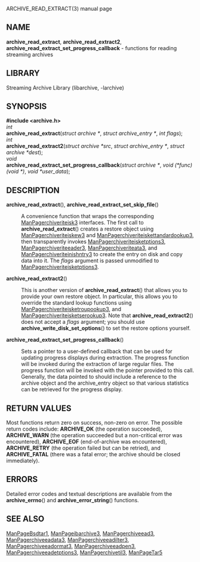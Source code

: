 ARCHIVE_READ_EXTRACT(3) manual page 
== NAME == 
'''archive_read_extract''', 
'''archive_read_extract2''', 
'''archive_read_extract_set_progress_callback''' 
- functions for reading streaming archives 
== LIBRARY == 
Streaming Archive Library (libarchive, -larchive) 
== SYNOPSIS == 
'''<nowiki>#include <archive.h></nowiki>''' 
<br> 
''int'' 
<br> 
'''archive_read_extract'''(''struct archive *'', ''struct archive_entry *'', ''int flags''); 
<br> 
''int'' 
<br> 
'''archive_read_extract2'''(''struct archive *src'', ''struct archive_entry *'', ''struct archive *dest''); 
<br> 
''void'' 
<br> 
'''archive_read_extract_set_progress_callback'''(''struct archive *'', ''void (*func)(void *)'', ''void *user_data''); 
== DESCRIPTION == 
<dl> 
<dt>'''archive_read_extract'''(), '''archive_read_extract_set_skip_file'''()</dt><dd> 
A convenience function that wraps the corresponding 
[[ManPagerchiveriteisk3]] 
interfaces. 
The first call to 
'''archive_read_extract'''() 
creates a restore object using 
[[ManPagerchiveriteiskew3]] 
and 
[[ManPagerchiveriteiskettandardookup3]], 
then transparently invokes 
[[ManPagerchiveriteisketptions3]], 
[[ManPagerchiveriteeader3]], 
[[ManPagerchiveriteata3]], 
and 
[[ManPagerchiveriteinishntry3]] 
to create the entry on disk and copy data into it. 
The 
''flags'' 
argument is passed unmodified to 
[[ManPagerchiveriteisketptions3]]. 
</dd><dt>'''archive_read_extract2'''()</dt><dd> 
This is another version of 
'''archive_read_extract'''() 
that allows you to provide your own restore object. 
In particular, this allows you to override the standard lookup functions 
using 
[[ManPagerchiveriteisketroupookup3]], 
and 
[[ManPagerchiveriteisketserookup3]]. 
Note that 
'''archive_read_extract2'''() 
does not accept a 
''flags'' 
argument; you should use 
'''archive_write_disk_set_options'''() 
to set the restore options yourself. 
</dd><dt>'''archive_read_extract_set_progress_callback'''()</dt><dd> 
Sets a pointer to a user-defined callback that can be used 
for updating progress displays during extraction. 
The progress function will be invoked during the extraction of large 
regular files. 
The progress function will be invoked with the pointer provided to this call. 
Generally, the data pointed to should include a reference to the archive 
object and the archive_entry object so that various statistics 
can be retrieved for the progress display. 
</dd></dl> 
== RETURN VALUES == 
Most functions return zero on success, non-zero on error. 
The possible return codes include: 
'''ARCHIVE_OK''' 
(the operation succeeded), 
'''ARCHIVE_WARN''' 
(the operation succeeded but a non-critical error was encountered), 
'''ARCHIVE_EOF''' 
(end-of-archive was encountered), 
'''ARCHIVE_RETRY''' 
(the operation failed but can be retried), 
and 
'''ARCHIVE_FATAL''' 
(there was a fatal error; the archive should be closed immediately). 
== ERRORS == 
Detailed error codes and textual descriptions are available from the 
'''archive_errno'''() 
and 
'''archive_error_string'''() 
functions. 
== SEE ALSO == 
[[ManPageBsdtar1]], 
[[ManPageibarchive3]], 
[[ManPagerchiveead3]], 
[[ManPagerchiveeadata3]], 
[[ManPagerchiveeadilter3]], 
[[ManPagerchiveeadormat3]], 
[[ManPagerchiveeadpen3]], 
[[ManPagerchiveeadetptions3]], 
[[ManPagerchivetil3]], 
[[ManPageTar5]] 
